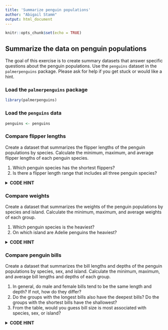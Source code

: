 ```yaml
---
title: 'Summarize penguin populations'
author: "Abigail Stamm"
output: html_document
---
```


```r
knitr::opts_chunk$set(echo = TRUE)
```

## Summarize the data on penguin populations

The goal of this exercise is to create summary datasets that answer specific questions about the penguin populations. Use the `penguins` dataset in the `palmerpenguins` package. Please ask for help if you get stuck or would like a hint.

### Load the `palmerpenguins` package 

```r
library(palmerpenguins)
```


### Load the `penguins` data

```r
penguins <- penguins
```

### Compare flipper lengths

Create a dataset that summarizes the flipper lengths of the penguin populations by species. Calculate the minimum, maximum, and average flipper lengths of each penguin species. 

1. Which penguin species has the shortest flippers?
1. Is there a flipper length range that includes all three penguin species?

<details>
<summary>**CODE HINT**</summary>
  Example:  
  `group_by(data, x)`  
  `summarize(data, x = min(y))`  
  `ungroup(data, x)`   
  Remember to account for `NA` values.  

<details>
<summary>**ADVANCED CODE HINT**</summary>
  Example:  
  `data %>% group_by(species)`  
  `data %>% summarize(min_length = min(flipper_length_mm))`  
  `data %>% ungroup(species)`  
  
<details>
<summary>**PRECISE CODE HINT**</summary>
  Example:  
  <pre>
  <code>
  data %>% group_by(species) %>%
      summarize(min_length = min(flipper_length_mm, na.rm = TRUE)) %>%
      ungroup(species)
  </code>
  </pre>
</details>
</details>
</details>



### Compare weights

Create a dataset that summarizes the weights of the penguin populations by species and island. Calculate the minimum, maximum, and average weights of each group. 

1. Which penguin species is the heaviest?
1. On which island are Adelie penguins the heaviest?

<details>
<summary>**CODE HINT**</summary>
  Example:  
  `group_by(data, x)`  
  `summarize(data, x = min(y))`  
  `ungroup(data, x)`   
  Remember to account for `NA` values.  

<details>
<summary>**ADVANCED CODE HINT**</summary>
  Example:  
  `data %>% group_by(species, island)`  
  `data %>% summarize(min_length = min(body_mass_g))`  
  `data %>% ungroup(species, island)`  
  
<details>
<summary>**PRECISE CODE HINT**</summary>
  Example:  
  <pre>
  <code>
  data %>% group_by(species, island) %>%
      summarize(min_weight = min(body_mass_g, na.rm = TRUE),
                max_weight = max(body_mass_g, na.rm = TRUE)) %>%
      ungroup(species, island)
  </code>
  </pre>
</details>
</details>
</details>



### Compare penguin bills

Create a dataset that summarizes the bill lengths and depths of the penguin populations by species, sex, and island. Calculate the minimum, maximum, and average bill lengths and depths of each group. 

1. In general, do male and female bills tend to be the same length and depth? If not, how do they differ?
1. Do the groups with the longest bills also have the deepest bills? Do the groups with the shortest bills have the shallowest?
1. From the table, would you guess bill size is most associated with species, sex, or island?


<details>
<summary>**CODE HINT**</summary>
  Example:  
  `group_by(data, x)`  
  `summarize(data, x = min(y))`  
  `ungroup(data, x)`   
  Remember to account for `NA` values.  

<details>
<summary>**ADVANCED CODE HINT**</summary>
  Example:  
  `data %>% group_by(species, island, sex)`  
  `data %>% summarize(min_depth = min(bill_depth_mm))`  
  `data %>% ungroup(species, island, sex)`  
  
<details>
<summary>**PRECISE CODE HINT**</summary>
  Example:  
  <pre>
  <code>
  data %>% group_by(species, island, sex) %>%
      summarize(min_depth = min(bill_depth_mm, na.rm = TRUE),
                max_length = max(bill_length_mm, na.rm = TRUE)) %>%
      ungroup(species, island, sex)
  </code>
  </pre>
</details>
</details>
</details>





